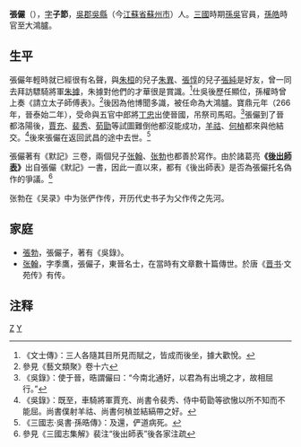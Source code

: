 {{東亞男性歷史人物
|名稱 =張儼
|國家 =[[孫吳|孫吳]]
|時代 =三國時期
|主君 =[[孫權|孫權]]、[[孫亮|孫亮]]、[[孫休|孫休]]、[[孫晧|孫晧]]
|最高職務 =大鴻臚
|姓名 =張儼
|字 =子節
|官職 =[[大鴻臚|大鴻臚]]
|籍貫 =[[吳郡|吳郡]][[吳縣|吳縣]]（今[[江蘇省|江蘇省]][[蘇州市|蘇州市]]）
|子=張勃、[[張翰|張翰]]
|著作=《默記》三卷（已佚）<br/>《張儼集》二卷（已佚）
|注釋 =
}}

'''張儼'''（{{bd|？||266年|catIdx=Z}}），[[表字|字]]'''子節'''，[[吳郡|吳郡]][[吳縣|吳縣]]（今[[江蘇省|江蘇省]][[蘇州市|蘇州市]]）人。[[三國|三國]]時期[[孫吳|孫吳]]官員，[[孫皓|孫皓]]時官至大鴻臚。

==生平==
張儼年輕時就已經很有名聲，與[[朱桓|朱桓]]的兒子[[朱異|朱異]]、[[張惇|張惇]]的兒子[[张纯_(孙吴)|張純]]是好友，曾一同去拜訪驃騎將軍[[朱據|朱據]]，朱據對他們的才華很是賞識。<ref>《文士傳》：三人各隨其目所見而賦之，皆成而後坐，據大歡悅。</ref>仕吳後歷任顯位，孫權時曾上奏《請立太子師傅表》。<ref>參見《藝文類聚》卷十六</ref>後因為他博聞多識，被任命為大鴻臚。寶鼎元年（266年，晉泰始二年），受命與五官中郎將[[丁忠|丁忠]]出使晉國，吊祭司馬昭。<ref>《吳錄》：使于晉，晧謂儼曰：“今南北通好，以君為有出境之才，故相屈行。”</ref>張儼到了晉都洛陽後，[[賈充|賈充]]、[[裴秀|裴秀]]、[[荀勖|荀勖]]等試圖難倒他都沒能成功，[[羊祜|羊祜]]、[[何楨|何楨]]都來與他結交。<ref>《吳錄》：既至，車騎將軍賈充、尚書令裴秀、侍中荀勖等欲慠以所不知而不能屈。尚書僕射羊祜、尚書何楨並結縞帶之好。</ref>後來張儼在返回武昌的途中去世。<ref>《三國志·吳書·孫晧傳》：及還，俨道病死。</ref>

張儼著有《默記》三卷，兩個兒子[[张翰_(晋朝)|张翰]]、[[张勃_(三国)|张勃]]也都善於寫作。由於諸葛亮'''《[[後出師表|後出師表]]》'''出自張儼《默記》一書，因此一直以來，都有《後出師表》是否為張儼托名偽作的爭議。<ref>參見《三國志集解》裴注“後出師表”後各家注疏</ref>

张勃在《吴录》中为张俨作传，开历代史书子为父作传之先河。

==家庭==
*[[张勃_(三国)|張勃]]，張儼子，著有《吳錄》。
*[[張翰_(晋朝)|张翰]]，字季鷹，張儼子，東晉名士，在當時有文章數十篇傳世。於唐《[[晋书|晋书]]·文苑传》有传。

==注释==
{{reflist|2}}

[[Category:東吳政治人物|Z]]
[[Category:吴郡张氏|Y]]